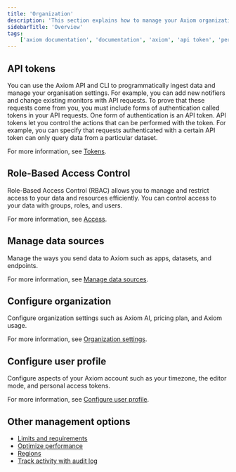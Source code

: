 ```yaml
---
title: 'Organization'
description: 'This section explains how to manage your Axiom organization.'
sidebarTitle: 'Overview'
tags:
    ['axiom documentation', 'documentation', 'axiom', 'api token', 'personal token', 'billing', 'dataset', 'endpoints', 'integrations', 'teams', 'profile', 'user settings']
---
```


## API tokens

You can use the Axiom API and CLI to programmatically ingest data and manage your organisation settings. For example, you can add new notifiers and change existing monitors with API requests. To prove that these requests come from you, you must include forms of authentication called tokens in your API requests. One form of authentication is an API token. API tokens let you control the actions that can be performed with the token. For example, you can specify that requests authenticated with a certain API token can only query data from a particular dataset.

For more information, see [Tokens](/reference/tokens).

## Role-Based Access Control

Role-Based Access Control (RBAC) allows you to manage and restrict access to your data and resources efficiently. You can control access to your data with groups, roles, and users.

For more information, see [Access](/reference/settings).

## Manage data sources

Manage the ways you send data to Axiom such as apps, datasets, and endpoints.

For more information, see [Manage data sources](/reference/manage-data-sources).

## Configure organization

Configure organization settings such as Axiom AI, pricing plan, and Axiom usage.

For more information, see [Organization settings](/reference/organization-settings).

## Configure user profile

Configure aspects of your Axiom account such as your timezone, the editor mode, and personal access tokens. 

For more information, see [Configure user profile](/reference/profile).

## Other management options

- [Limits and requirements](/reference/field-restrictions)
- [Optimize performance](/reference/performance)
- [Regions](/reference/regions)
- [Track activity with audit log](/reference/audit-log)